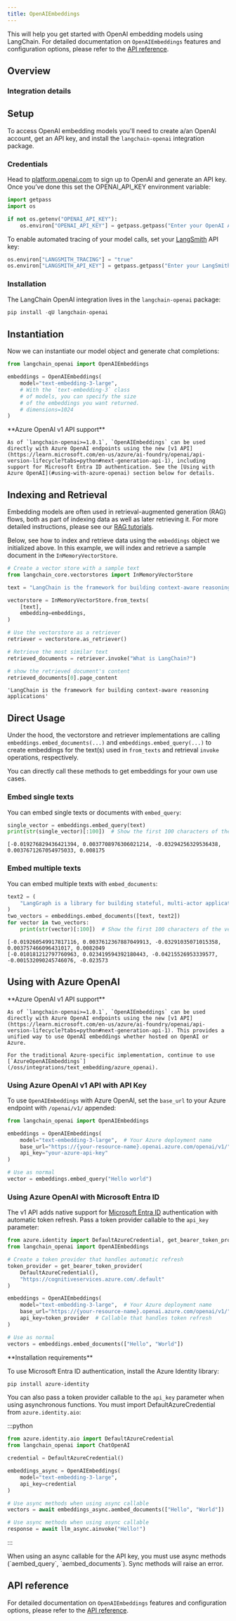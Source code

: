```yaml
---
title: OpenAIEmbeddings
---
```


This will help you get started with OpenAI embedding models using LangChain. For detailed documentation on `OpenAIEmbeddings` features and configuration options, please refer to the [API reference](https://python.langchain.com/api_reference/openai/embeddings/langchain_openai.embeddings.base.OpenAIEmbeddings.html).

## Overview

### Integration details

<ItemTable category="text_embedding" item="OpenAI" />

## Setup

To access OpenAI embedding models you'll need to create a/an OpenAI account, get an API key, and install the `langchain-openai` integration package.

### Credentials

Head to [platform.openai.com](https://platform.openai.com) to sign up to OpenAI and generate an API key. Once you’ve done this set the OPENAI_API_KEY environment variable:

```python
import getpass
import os

if not os.getenv("OPENAI_API_KEY"):
    os.environ["OPENAI_API_KEY"] = getpass.getpass("Enter your OpenAI API key: ")
```

To enable automated tracing of your model calls, set your [LangSmith](https://docs.smith.langchain.com/) API key:

```python
os.environ["LANGSMITH_TRACING"] = "true"
os.environ["LANGSMITH_API_KEY"] = getpass.getpass("Enter your LangSmith API key: ")
```

### Installation

The LangChain OpenAI integration lives in the `langchain-openai` package:

```python
pip install -qU langchain-openai
```

## Instantiation

Now we can instantiate our model object and generate chat completions:

```python
from langchain_openai import OpenAIEmbeddings

embeddings = OpenAIEmbeddings(
    model="text-embedding-3-large",
    # With the `text-embedding-3` class
    # of models, you can specify the size
    # of the embeddings you want returned.
    # dimensions=1024
)
```

<Info>
    **Azure OpenAI v1 API support**

    As of `langchain-openai>=1.0.1`, `OpenAIEmbeddings` can be used directly with Azure OpenAI endpoints using the new [v1 API](https://learn.microsoft.com/en-us/azure/ai-foundry/openai/api-version-lifecycle?tabs=python#next-generation-api-1), including support for Microsoft Entra ID authentication. See the [Using with Azure OpenAI](#using-with-azure-openai) section below for details.
</Info>

## Indexing and Retrieval

Embedding models are often used in retrieval-augmented generation (RAG) flows, both as part of indexing data as well as later retrieving it. For more detailed instructions, please see our [RAG tutorials](/oss/langchain/rag).

Below, see how to index and retrieve data using the `embeddings` object we initialized above. In this example, we will index and retrieve a sample document in the `InMemoryVectorStore`.

```python
# Create a vector store with a sample text
from langchain_core.vectorstores import InMemoryVectorStore

text = "LangChain is the framework for building context-aware reasoning applications"

vectorstore = InMemoryVectorStore.from_texts(
    [text],
    embedding=embeddings,
)

# Use the vectorstore as a retriever
retriever = vectorstore.as_retriever()

# Retrieve the most similar text
retrieved_documents = retriever.invoke("What is LangChain?")

# show the retrieved document's content
retrieved_documents[0].page_content
```

```output
'LangChain is the framework for building context-aware reasoning applications'
```

## Direct Usage

Under the hood, the vectorstore and retriever implementations are calling `embeddings.embed_documents(...)` and `embeddings.embed_query(...)` to create embeddings for the text(s) used in `from_texts` and retrieval `invoke` operations, respectively.

You can directly call these methods to get embeddings for your own use cases.

### Embed single texts

You can embed single texts or documents with `embed_query`:

```python
single_vector = embeddings.embed_query(text)
print(str(single_vector)[:100])  # Show the first 100 characters of the vector
```

```output
[-0.019276829436421394, 0.0037708976306021214, -0.03294256329536438, 0.0037671267054975033, 0.008175
```

### Embed multiple texts

You can embed multiple texts with `embed_documents`:

```python
text2 = (
    "LangGraph is a library for building stateful, multi-actor applications with LLMs"
)
two_vectors = embeddings.embed_documents([text, text2])
for vector in two_vectors:
    print(str(vector)[:100])  # Show the first 100 characters of the vector
```

```output
[-0.019260549917817116, 0.0037612367887049913, -0.03291035071015358, 0.003757466096431017, 0.0082049
[-0.010181212797760963, 0.023419594392180443, -0.04215526953339577, -0.001532090245746076, -0.023573
```

## Using with Azure OpenAI

<Info>
    **Azure OpenAI v1 API support**

    As of `langchain-openai>=1.0.1`, `OpenAIEmbeddings` can be used directly with Azure OpenAI endpoints using the new [v1 API](https://learn.microsoft.com/en-us/azure/ai-foundry/openai/api-version-lifecycle?tabs=python#next-generation-api-1). This provides a unified way to use OpenAI embeddings whether hosted on OpenAI or Azure.

    For the traditional Azure-specific implementation, continue to use [`AzureOpenAIEmbeddings`](/oss/integrations/text_embedding/azure_openai).
</Info>

### Using Azure OpenAI v1 API with API Key

To use `OpenAIEmbeddings` with Azure OpenAI, set the `base_url` to your Azure endpoint with `/openai/v1/` appended:

```python
from langchain_openai import OpenAIEmbeddings

embeddings = OpenAIEmbeddings(
    model="text-embedding-3-large",  # Your Azure deployment name
    base_url="https://{your-resource-name}.openai.azure.com/openai/v1/",
    api_key="your-azure-api-key"
)

# Use as normal
vector = embeddings.embed_query("Hello world")
```

### Using Azure OpenAI with Microsoft Entra ID

The v1 API adds native support for [Microsoft Entra ID](https://learn.microsoft.com/en-us/azure/ai-foundry/openai/how-to/managed-identity) authentication with automatic token refresh. Pass a token provider callable to the `api_key` parameter:

```python
from azure.identity import DefaultAzureCredential, get_bearer_token_provider
from langchain_openai import OpenAIEmbeddings

# Create a token provider that handles automatic refresh
token_provider = get_bearer_token_provider(
    DefaultAzureCredential(),
    "https://cognitiveservices.azure.com/.default"
)

embeddings = OpenAIEmbeddings(
    model="text-embedding-3-large",  # Your Azure deployment name
    base_url="https://{your-resource-name}.openai.azure.com/openai/v1/",
    api_key=token_provider  # Callable that handles token refresh
)

# Use as normal
vectors = embeddings.embed_documents(["Hello", "World"])
```

<Tip>
**Installation requirements**

To use Microsoft Entra ID authentication, install the Azure Identity library:

```bash
pip install azure-identity
```
</Tip>

You can also pass a token provider callable to the `api_key` parameter when using
asynchronous functions. You must import DefaultAzureCredential from `azure.identity.aio`:

:::python
```python
from azure.identity.aio import DefaultAzureCredential
from langchain_openai import ChatOpenAI

credential = DefaultAzureCredential()

embeddings_async = OpenAIEmbeddings(
    model="text-embedding-3-large",
    api_key=credential
)

# Use async methods when using async callable
vectors = await embeddings_async.aembed_documents(["Hello", "World"])

# Use async methods when using async callable
response = await llm_async.ainvoke("Hello!")
```
:::

<Note>
When using an async callable for the API key, you must use async methods (`aembed_query`, `aembed_documents`). Sync methods will raise an error.
</Note>

## API reference

For detailed documentation on `OpenAIEmbeddings` features and configuration options, please refer to the [API reference](https://python.langchain.com/api_reference/openai/embeddings/langchain_openai.embeddings.base.OpenAIEmbeddings.html).
